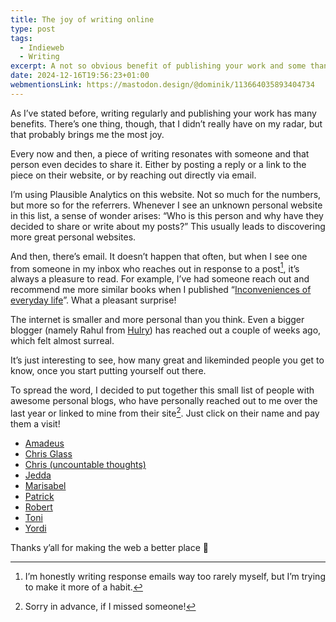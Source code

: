 ```yaml
---
title: The joy of writing online
type: post
tags:
  - Indieweb
  - Writing
excerpt: A not so obvious benefit of publishing your work and some thank you’s.
date: 2024-12-16T19:56:23+01:00
webmentionsLink: https://mastodon.design/@dominik/113664035893404734
---
```


As I’ve stated before, writing regularly and publishing your work has many benefits. There’s one thing, though, that I didn’t really have on my radar, but that probably brings me the most joy.

Every now and then, a piece of writing resonates with someone and that person even decides to share it. Either by posting a reply or a link to the piece on their website, or by reaching out directly via email.

I’m using Plausible Analytics on this website. Not so much for the numbers, but more so for the referrers. Whenever I see an unknown personal website in this list, a sense of wonder arises: “Who is this person and why have they decided to share or write about my posts?” This usually leads to discovering more great personal websites.

And then, there’s email. It doesn’t happen that often, but when I see one from someone in my inbox who reaches out in response to a post[^1], it’s always a pleasure to read. For example, I’ve had someone reach out and recommend me more similar books when I published “[Inconveniences of everyday life](/inconveniences-of-everyday-life)”. What a pleasant surprise!

The internet is smaller and more personal than you think. Even a bigger blogger (namely Rahul from [Hulry](https://hulry.com/)) has reached out a couple of weeks ago, which felt almost surreal.

It’s just interesting to see, how many great and likeminded people you get to know, once you start putting yourself out there.

To spread the word, I decided to put together this small list of people with awesome personal blogs, who have personally reached out to me over the last year or linked to mine from their site[^2]. Just click on their name and pay them a visit!

- [Amadeus](https://amxmln.com/)
- [Chris Glass](https://chrisglass.com/)
- [Chris (uncountable thoughts)](https://thoughts.uncountable.uk/)
- [Jedda](https://jeddacp.com/)
- [Marisabel](https://marisabel.nl/)
- [Patrick](https://patrick.vanderspie.gl/)
- [Robert](https://birming.com/)
- [Toni](https://www.toni.li/)
- [Yordi](https://yordi.me/)

Thanks y’all for making the web a better place 🫶

[^1]:	I’m honestly writing response emails way too rarely myself, but I’m trying to make it more of a habit.

[^2]:	Sorry in advance, if I missed someone!
